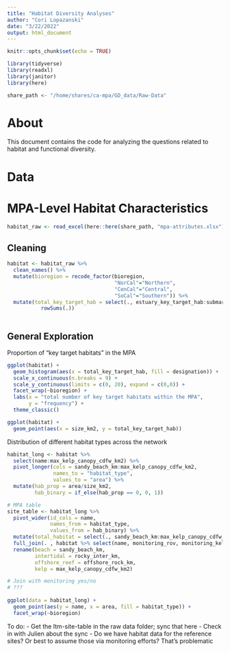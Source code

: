 ```yaml
---
title: "Habitat Diversity Analyses"
author: "Cori Lopazanski"
date: "3/22/2022"
output: html_document
---
```


```r
knitr::opts_chunk$set(echo = TRUE)

library(tidyverse)
library(readxl)
library(janitor)
library(here)

share_path <- "/home/shares/ca-mpa/GD_data/Raw-Data"
```

# About

This document contains the code for analyzing the questions related to habitat and functional diversity.

# Data

# MPA-Level Habitat Characteristics

```r
habitat_raw <- read_excel(here::here(share_path, "mpa-attributes.xlsx"),  na = c("NA", "."), trim_ws = T)
```

## Cleaning

```r
habitat <- habitat_raw %>% 
  clean_names() %>% 
  mutate(bioregion = recode_factor(bioregion,
                                   "NorCal"="Northern",
                                   "CenCal"="Central",
                                   "SoCal"="Southern")) %>%
  mutate(total_key_target_hab = select(., estuary_key_target_hab:submarine_canyons_all_depths_key_target_hab) %>% 
           rowSums(.))
  
```



## General Exploration

Proportion of "key target habitats" in the MPA

```r
ggplot(habitat) +
  geom_histogram(aes(x = total_key_target_hab, fill = designation)) +
  scale_x_continuous(n.breaks = 9) +
  scale_y_continuous(limits = c(0, 20), expand = c(0,0)) +
  facet_wrap(~bioregion) +
  labs(x = "total number of key target habitats within the MPA", 
       y = "frequency") +
  theme_classic()

ggplot(habitat) +
  geom_point(aes(x = size_km2, y = total_key_target_hab))
```

Distribution of different habitat types across the network

```r
habitat_long <- habitat %>% 
  select(name:max_kelp_canopy_cdfw_km2) %>% 
  pivot_longer(cols = sandy_beach_km:max_kelp_canopy_cdfw_km2,
               names_to = "habitat_type",
               values_to = "area") %>% 
  mutate(hab_prop = area/size_km2,
         hab_binary = if_else(hab_prop == 0, 0, 1))

# MPA table
site_table <- habitat_long %>% 
  pivot_wider(id_cols = name, 
              names_from = habitat_type,
              values_from = hab_binary) %>% 
  mutate(total_habitat = select(., sandy_beach_km:max_kelp_canopy_cdfw_km2) %>% rowSums(.)) %>% 
  full_join(. , habitat %>% select(name, monitoring_rov, monitoring_kelp, monitoring_intertidal)) %>% 
  rename(beach = sandy_beach_km,
         intertidal = rocky_inter_km,
         offshore_reef = offshore_rock_km,
         kelp = max_kelp_canopy_cdfw_km2)

# Join with monitoring yes/no
# ???
  
ggplot(data = habitat_long) +
  geom_point(aes(y = name, x = area, fill = habitat_type)) +
  facet_wrap(~bioregion)
```



To do:
- Get the ltm-site-table in the raw data folder; sync that here
- Check in with Julien about the sync 
- Do we have habitat data for the reference sites? Or best to assume those via monitoring efforts? That's problematic




